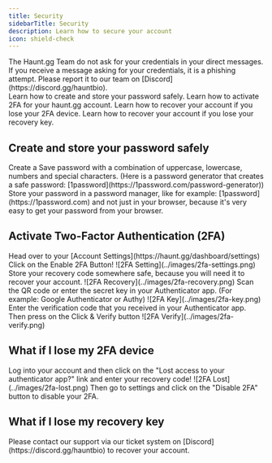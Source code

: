 ```yaml
---
title: Security
sidebarTitle: Security
description: Learn how to secure your account
icon: shield-check
---
```


<Warning>
    The Haunt.gg Team do not ask for your credentials in your direct messages. If you receive a message asking for your credentials, it is a phishing attempt. Please report it to our team on [Discord](https://discord.gg/hauntbio).
</Warning>

<div className="mobile-only">
<Card title="Create and store your password safely" icon="circle-1" href="../guides/security#create-and-store-your-password-safely" horizontal>
Learn how to create and store your password safely.
</Card>

<Card title="Activate Two-Factor-Authetication (2FA)" icon="circle-2" href="../guides/security#activate-two-factor-authentication-2fa" horizontal>
Learn how to activate 2FA for your haunt.gg account.
</Card>

<Card title="What if I lose my 2FA device?" icon="circle-3" href="../guides/security#what-if-i-lose-my-2fa-device" horizontal>
Learn how to recover your account if you lose your 2FA device.
</Card>

<Card title="What if I lose my recovery key?" icon="circle-4" href="../guides/security#what-if-i-lose-my-recovery-key" horizontal>
Learn how to recover your account if you lose your recovery key.
</Card>
</div>

## Create and store your password safely

<Steps>
    <Step title="Create a Password">
        Create a Save password with a combination of uppercase, lowercase, numbers and special characters. (Here is a password generator that creates a safe password: [1password](https://1password.com/password-generator))
    </Step>
    <Step title="Store your Password somewhere safe">
        Store your password in a password manager, like for example: [1password](https://1password.com) and not just in your browser, because it's very easy to get your password from your browser.
    </Step>
</Steps>

## Activate Two-Factor Authentication (2FA)

<Steps>
    <Step title="Account Settings">
        Head over to your [Account Settings](https://haunt.gg/dashboard/settings)
    </Step>
    <Step title="Click on Enable 2FA">
        Click on the Enable 2FA Button!
        <Frame>
            ![2FA Setting](../images/2fa-settings.png)
        </Frame>
    </Step>
    <Step title="Save your Recovery Code">
        Store your recovery code somewhere safe, because you will need it to recover your account.
        <Frame>
            ![2FA Recovery](../images/2fa-recovery.png)
        </Frame>        
    </Step>
    <Step Title="Scan the QR code or enter the secret key in your authenticator app">
        Scan the QR code or enter the secret key in your Authenticator app. (For example: Google Authenticator or Authy)
        <Frame>
            ![2FA Key](../images/2fa-key.png)
        </Frame>  
    </Step>
    <Step Title="Enter your verification code">
        Enter the verification code that you received in your Authenticator app. Then press on the Click & Verify button
        <Frame>
            ![2FA Verify](../images/2fa-verify.png)
        </Frame>  
    </Step>
</Steps>

## What if I lose my 2FA device

<Steps>
    <Step title="Log into youraccount using your recovery code">
        Log into your account and then click on the "Lost access to your authenticator app?" link and enter your recovery code!
    <Frame>
        ![2FA Lost](../images/2fa-lost.png)
    </Frame>              
    </Step>
    <Step title="Disable your 2FA">
        Then go to settings and click on the "Disable 2FA" button to disable your 2FA.
    </Step>
</Steps>

## What if I lose my recovery key
 
<Info>
    Please contact our support via our ticket system on [Discord](https://discord.gg/hauntbio) to recover your account.
</Info>